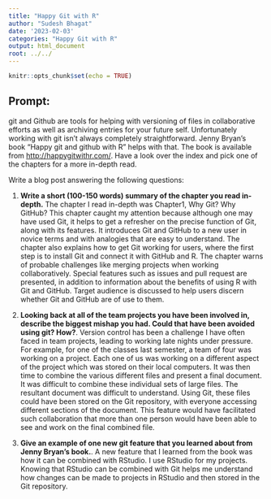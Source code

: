 ```yaml
---
title: "Happy Git with R"
author: "Sudesh Bhagat"
date: '2023-02-03'
categories: "Happy Git with R"
output: html_document
root: ../../
---
```


```r
knitr::opts_chunk$set(echo = TRUE)
```
## Prompt:

git and Github are tools for helping with versioning of files in collaborative efforts as well as archiving entries for your future self. 
Unfortunately working with git isn't always completely straightforward. 
Jenny Bryan's book "Happy git and github with R" helps with that. The book is available from [http://happygitwithr.com/](http://happygitwithr.com/). Have a look over the index and pick one of the chapters for a more in-depth read.

Write a blog post answering the following questions: 

1. **Write a short (100-150 words) summary of the chapter you read in-depth.**
The chapter I read in-depth was Chapter1, Why Git? Why GitHub? This chapter caught my attention because although one may have used Git, it helps to get a refresher on the precise function of Git, along with its features. It introduces Git and GitHub to a new user in novice terms and with analogies that are easy to understand. The chapter also explains how to get Git working for users, where the first step is to install Git and connect it with GitHub and R. The chapter warns of probable challenges like merging projects when working collaboratively. Special features such as issues and pull request are presented, in addition to information about the benefits of using R with Git and GitHub. Target audience is discussed to help users discern whether Git and GitHub are of use to them.

2. **Looking back at all of the team projects you have been involved in, describe the biggest mishap you had. Could that have been avoided using git? How?**.
Version control has been a challenge I have often faced in team projects, leading to working late nights under pressure. For example, for one of the classes last semester, a team of four was working on a project. Each one of us was working on a different aspect of the project which was stored on their local computers. It was then time to combine the various different files and present a final document. It was difficult to combine these individual sets of large files. The resultant document was difficult to understand. Using Git, these files could have been stored on the Git repository, with everyone accessing different sections of the document. This feature would have facilitated such collaboration that more
than one person would have been able to see and work on the final combined file.

3. **Give an example of one new git feature that you learned about from Jenny Bryan's book.**.
A new feature that I learned from the book was how it can be combined with RStudio. I use RStudio for my projects. Knowing that RStudio can be combined with Git helps me understand how changes can be made to projects in RStudio and then stored in the Git repository.

